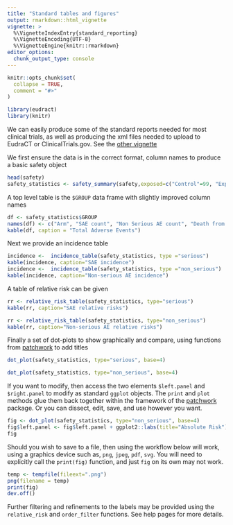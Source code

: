 ---
title: "Standard tables and figures" 
output: rmarkdown::html_vignette
vignette: >
  %\VignetteIndexEntry{standard_reporting}
  %\VignetteEncoding{UTF-8}
  %\VignetteEngine{knitr::rmarkdown}
editor_options: 
  chunk_output_type: console
---

```{r, include = FALSE}
knitr::opts_chunk$set(
  collapse = TRUE,
  comment = "#>"
)
```

```{r setup}
library(eudract)
library(knitr)
```

We can easily produce some of the standard reports needed for most clinical trials, as well 
as producing the xml files needed to upload to EudraCT or ClinicalTrials.gov. See the [other vignette](eudract.html)

We first ensure the data is in the correct format, column names to produce a basic safety object

```{r safety}
head(safety)
safety_statistics <- safety_summary(safety,exposed=c("Control"=99, "Experimental"=101))
```

A top level table is the `$GROUP` data frame with slightly improved column names

```{r group}
df <- safety_statistics$GROUP
names(df) <- c("Arm", "SAE count", "Non Serious AE count", "Death from AE count", "N", "All cause deaths count")
kable(df, caption = "Total Adverse Events")
```

Next we provide an incidence table

```{r incidence}
incidence <-  incidence_table(safety_statistics, type ="serious")
kable(incidence, caption="SAE incidence")
incidence <-  incidence_table(safety_statistics, type ="non_serious")
kable(incidence, caption="Non-serious AE incidence")

```

A table of relative risk can be given

```{r relative_risk}
rr <- relative_risk_table(safety_statistics, type="serious")
kable(rr, caption="SAE relative risks")

rr <- relative_risk_table(safety_statistics, type="non_serious")
kable(rr, caption="Non-serious AE relative risks")

```

Finally a set of dot-plots to show graphically and compare, using functions from [patchwork](https://patchwork.data-imaginist.com/) to add titles

```{r dotplot_sae, fig.cap="SAE", fig.height=8, fig.width=8, out.width="90%"}
dot_plot(safety_statistics, type="serious", base=4)
```

```{r dotplot_ae, fig.cap="Non-Serious AE", fig.height=8, fig.width=8, out.width="90%"}
dot_plot(safety_statistics, type="non_serious", base=4)
```

If you want to modify, then access the two elements `$left.panel` and `$right.panel` to modify as standard `ggplot` objects. The `print` and `plot` methods glue them back together within the framework of the [patchwork](https://patchwork.data-imaginist.com/) package. Or you can dissect, edit, save, and use however you want. 

```{r dotplot_edit, fig.height=8, fig.width=8, out.width="90%"}
fig <- dot_plot(safety_statistics, type="non_serious", base=4)
fig$left.panel <- fig$left.panel + ggplot2::labs(title="Absolute Risk")
fig
```

Should you wish to save to a file, then using the workflow below will work, using a graphics device such as,  `png`, `jpeg`, `pdf`, `svg`.  You will need to explicitly call the `print(fig)` function, and just `fig` on its own may not work. 

```{r dotplot_save, eval=FALSE}
temp <- tempfile(fileext=".png")
png(filename = temp)
print(fig)
dev.off()
```

Further filtering and refinements to the labels may be provided using the `relative_risk` and `order_filter` functions. See help pages for more details. 

